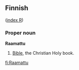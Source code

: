 ==Finnish==
([[Wiktionary:Finnish_index_r|index R]])

===Proper noun===
'''Raamattu'''

# [[Bible]], the Christian Holy book.

[[fi:Raamattu]]